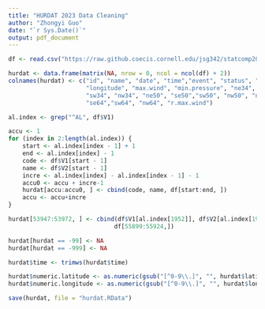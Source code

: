 ```yaml
---
title: "HURDAT 2023 Data Cleaning"
author: "Zhongyi Guo"
date: "`r Sys.Date()`"
output: pdf_document
---
```


```r
df <- read.csv("https://raw.github.coecis.cornell.edu/jsg342/statcomp2023/main/datasets/hurdat2-1851-2022-040723.txt?token=GHSAT0AAAAAAAAANP6TER7C3F5K55R7K7MQZC6SVNQ", header = FALSE, na.strings = "")
```



```r
hurdat <- data.frame(matrix(NA, nrow = 0, ncol = ncol(df) + 2))
colnames(hurdat) <- c("id", "name", "date", "time","event", "status", "latitude",
                      "longitude", "max.wind", "min.pressure", "ne34", "se34",
                      "sw34", "nw34", "ne50", "se50","sw50", "nw50", "ne64", 
                      "se64","sw64", "nw64", "r.max.wind")

al.index <- grep("^AL", df$V1)

accu <- 1
for (index in 2:length(al.index)) {
    start <- al.index[index - 1] + 1
    end <- al.index[index] - 1
    code <- df$V1[start - 1]
    name <- df$V2[start - 1]
    incre <- al.index[index] - al.index[index - 1] - 1
    accu0 <- accu + incre-1
    hurdat[accu:accu0, ] <- cbind(code, name, df[start:end, ])
    accu <- accu+incre
}

hurdat[53947:53972, ] <- cbind(df$V1[al.index[1952]], df$V2[al.index[1952]],
                              df[55899:55924,])
```

```r
hurdat[hurdat == -99] <- NA
hurdat[hurdat == -999] <- NA

hurdat$time <- trimws(hurdat$time)

hurdat$numeric.latitude <- as.numeric(gsub("[^0-9\\.]", "", hurdat$latitude))
hurdat$numeric.longitude <- as.numeric(gsub("[^0-9\\.]", "", hurdat$longitude)) - 180

save(hurdat, file = "hurdat.RData")
```
